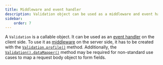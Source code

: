 ```yaml
---
title: Middleware and event handler
description: Validation object can be used as a middleware and event handler.
sidebar:
    order: 7
---
```


A `Validation` is a callable object. It can be used as an [event handler](/api/validation/callable-object/event-handler/) on the client side. To use it as [middleware](/api/validation/callable-object/middleware/) on the server side, it has to be created with the [`Validation.profile()`](/api/validation/static-methods/profile/) method. Additionally, the [`Validation().dataMapper()`](/api/validation/instance-methods/datamapper/) method may be required for non-standard use cases to map a request body object to form fields.